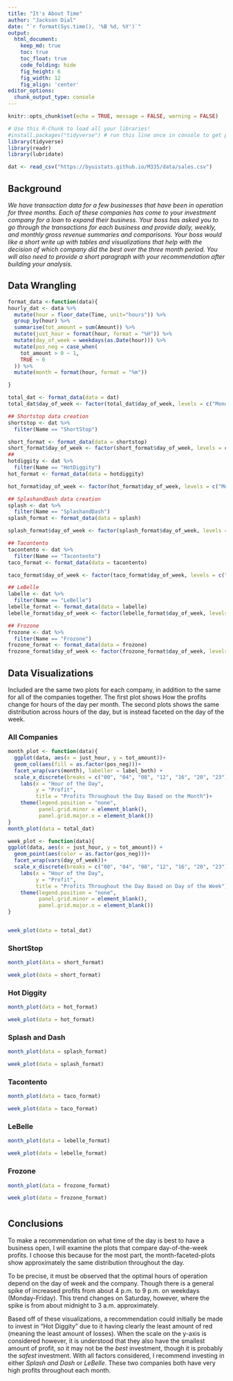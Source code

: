 ```yaml
---
title: "It's About Time"
author: "Jackson Dial"
date: "`r format(Sys.time(), '%B %d, %Y')`"
output:
  html_document:  
    keep_md: true
    toc: true
    toc_float: true
    code_folding: hide
    fig_height: 6
    fig_width: 12
    fig_align: 'center'
editor_options: 
  chunk_output_type: console
---
```


```r
knitr::opts_chunk$set(echo = TRUE, message = FALSE, warning = FALSE)
```

```r
# Use this R-Chunk to load all your libraries!
#install.packages("tidyverse") # run this line once in console to get package
library(tidyverse)
library(readr)
library(lubridate)
```

```r
dat <- read_csv("https://byuistats.github.io/M335/data/sales.csv")

```

## Background

_We have transaction data for a few businesses that have been in operation for three months. Each of these companies has come to your investment company for a loan to expand their business. Your boss has asked you to go through the transactions for each business and provide daily, weekly, and monthly gross revenue summaries and comparisons. Your boss would like a short write up with tables and visualizations that help with the decision of which company did the best over the three month period. You will also need to provide a short paragraph with your recommendation after building your analysis._

## Data Wrangling

```r
format_data <-function(data){
hourly_dat <- data %>% 
  mutate(hour = floor_date(Time, unit="hours")) %>% 
  group_by(hour) %>% 
  summarise(tot_amount = sum(Amount)) %>% 
  mutate(just_hour = format(hour, format = "%H")) %>% 
  mutate(day_of_week = weekdays(as.Date(hour))) %>% 
  mutate(pos_neg = case_when(
    tot_amount > 0 ~ 1,
    TRUE ~ 0
  )) %>% 
  mutate(month = format(hour, format = "%m"))

}

total_dat <- format_data(data = dat)
total_dat$day_of_week <- factor(total_dat$day_of_week, levels = c("Monday", "Tuesday", "Wednesday", "Thursday", "Friday", "Saturday", "Sunday"))

## Shortstop data creation
shortstop <- dat %>% 
  filter(Name == "ShortStop")

short_format <- format_data(data = shortstop)
short_format$day_of_week <- factor(short_format$day_of_week, levels = c("Monday", "Tuesday", "Wednesday", "Thursday", "Friday", "Saturday", "Sunday"))
##
hotdiggity <- dat %>% 
  filter(Name == "HotDiggity")
hot_format <- format_data(data = hotdiggity)

hot_format$day_of_week <- factor(hot_format$day_of_week, levels = c("Monday", "Tuesday", "Wednesday", "Thursday", "Friday", "Saturday", "Sunday"))

## SplashandDash data creation
splash <- dat %>% 
  filter(Name == "SplashandDash")
splash_format <- format_data(data = splash)

splash_format$day_of_week <- factor(splash_format$day_of_week, levels = c("Monday", "Tuesday", "Wednesday", "Thursday", "Friday", "Saturday", "Sunday"))

## Tacontento
tacontento <- dat %>% 
  filter(Name == "Tacontento")
taco_format <- format_data(data = tacontento)

taco_format$day_of_week <- factor(taco_format$day_of_week, levels = c("Monday", "Tuesday", "Wednesday", "Thursday", "Friday", "Saturday", "Sunday"))

## LeBelle
labelle <- dat %>% 
  filter(Name == "LeBelle")
lebelle_format <- format_data(data = labelle)
lebelle_format$day_of_week <- factor(lebelle_format$day_of_week, levels = c("Monday", "Tuesday", "Wednesday", "Thursday", "Friday", "Saturday", "Sunday"))

## Frozone
frozone <- dat %>% 
  filter(Name == "Frozone")
frozone_format <- format_data(data = frozone)
frozone_format$day_of_week <- factor(frozone_format$day_of_week, levels = c("Monday", "Tuesday", "Wednesday", "Thursday", "Friday", "Saturday", "Sunday"))
```

## Data Visualizations {.tabset .tabset-fade}

Included are the same two plots for each company, in addition to the same for all of the companies together. The first plot shows How the profits change for hours of the day per month. The second plots shows the same distribution across hours of the day, but is instead faceted on the day of the week.

### All Companies

```r
month_plot <- function(data){
  ggplot(data, aes(x = just_hour, y = tot_amount))+
  geom_col(aes(fill = as.factor(pos_neg)))+
  facet_wrap(vars(month), labeller = label_both) +
  scale_x_discrete(breaks = c("00", "04", "08", "12", "16", "20", "23"))+
    labs(x = "Hour of the Day",
         y = "Profit",
         title = "Profits Throughout the Day Based on the Month")+
    theme(legend.position = "none",
          panel.grid.minor = element_blank(),
          panel.grid.major.x = element_blank())
}
month_plot(data = total_dat)

week_plot <- function(data){
ggplot(data, aes(x = just_hour, y = tot_amount)) +
  geom_point(aes(color = as.factor(pos_neg)))+
  facet_wrap(vars(day_of_week))+
  scale_x_discrete(breaks = c("00", "04", "08", "12", "16", "20", "23"))+
    labs(x = "Hour of the Day",
         y = "Profit",
         title = "Profits Throughout the Day Based on Day of the Week")+
    theme(legend.position = "none",
          panel.grid.minor = element_blank(),
          panel.grid.major.x = element_blank())
}


week_plot(data = total_dat)

```


### ShortStop

```r
month_plot(data = short_format)

week_plot(data = short_format)
```

### Hot Diggity

```r
month_plot(data = hot_format)

week_plot(data = hot_format)
```


### Splash and Dash
```r
month_plot(data = splash_format)

week_plot(data = splash_format)
```

### Tacontento
```r
month_plot(data = taco_format)

week_plot(data = taco_format)
```

### LeBelle
```r
month_plot(data = lebelle_format)

week_plot(data = lebelle_format)
```

### Frozone

```r
month_plot(data = frozone_format)

week_plot(data = frozone_format)
```

#

## Conclusions

To make a recommendation on what time of the day is best to have a business open, I will examine the plots that compare day-of-the-week profits. I choose this because for the most part, the month-faceted-plots show approximately the same distribution throughout the day.

To be precise, it must be observed that the optimal hours of operation depend on the day of week and the company. Though there is a general spike of increased profits from about 4 p.m. to 9 p.m. on weekdays (Monday-Friday). This trend changes on Saturday, however, where the spike is from about midnight to 3 a.m. approximately. 

Based off of these visualizations, a recommendation could initially be made to invest in "Hot Diggity" due to it having clearly the least amount of red (meaning the least amount of losses). When the scale on the y-axis is considered however, it is understood that they also have the smallest amount of profit, so it may not be the _best_ investment, though it is probably the _safest_ investment. With all factors considered, I recommend investing in either *Splash and Dash* or *LeBelle*. These two companies both have very high profits throughout each month.
